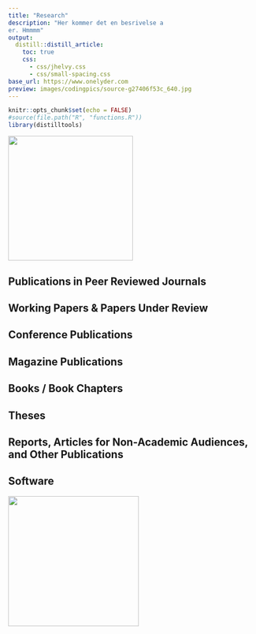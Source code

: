 ```yaml
---
title: "Research"
description: "Her kommer det en besrivelse a
er. Hmmmm" 
output:
  distill::distill_article:
    toc: true
    css:
      - css/jhelvy.css
      - css/small-spacing.css
base_url: https://www.onelyder.com
preview: images/codingpics/source-g27406f53c_640.jpg
---
```


<!-- Remove margin under list items -->

```{=html}
<style>
d-article ol {
    margin-bottom: 5px;
}
</style>
```
```r
knitr::opts_chunk$set(echo = FALSE)
#source(file.path("R", "functions.R"))
library(distilltools)
```

![](images/codingpics/source-g27406f53c_640.jpg){width="6.7cm"}

## Publications in Peer Reviewed Journals

## Working Papers & Papers Under Review

## Conference Publications

## Magazine Publications

## Books / Book Chapters

## Theses

## Reports, Articles for Non-Academic Audiences, and Other Publications

## Software

![](images/temapics/teori_finans.jpg){width="7cm"}
